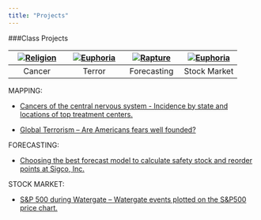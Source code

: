 ```yaml
---
title: "Projects"
---
```



###Class Projects

| [![Religion](Brain.png)](https://rpubs.com/chrisiyer/220669)  | [![Euphoria](Terrorism.png)](https://public.tableau.com/profile/christine.iyer#!/vizhome/FinalAsssignment4/Howscaredshouldwebe) | [![Rapture](Inv.png)](https://rpubs.com/chrisiyer/Final) | [![Euphoria](WG.png)](https://rpubs.com/chrisiyer/sp_500)|
|:---:|:---:|:---:|:---:|
| Cancer | Terror | Forecasting | Stock Market |

MAPPING: 

*	[Cancers of the central nervous system -  Incidence by state and locations of top treatment centers.](https://rpubs.com/chrisiyer/220669)

*	[Global Terrorism – Are Americans fears well founded?](https://public.tableau.com/profile/christine.iyer#!/vizhome/FinalAsssignment4/Howscaredshouldwebe)  

FORECASTING: 

*	[Choosing the best forecast model to calculate safety stock and reorder points at Sigco, Inc.](https://rpubs.com/chrisiyer/Final) 

STOCK MARKET: 

*	[S&P 500 during Watergate – Watergate events plotted on the S&P500 price chart.](https://rpubs.com/chrisiyer/sp_500) 
